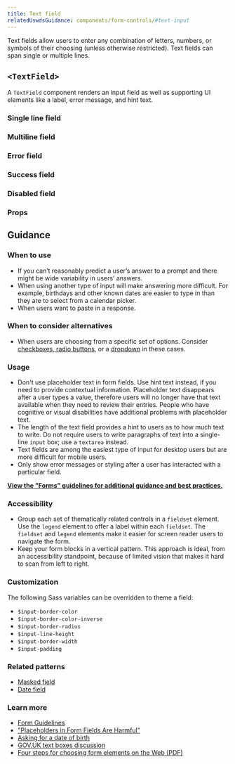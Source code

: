 ```yaml
---
title: Text field
relatedUswdsGuidance: components/form-controls/#text-input
---
```



Text fields allow users to enter any combination of letters, numbers, or symbols of their choosing (unless otherwise restricted). Text fields can span single or multiple lines.

## `<TextField>`

A `TextField` component renders an input field as well as supporting UI elements like a label, error message, and hint text.

<ViewSourceLink sourceFilePath="components/TextField/TextField.tsx" />

### Single line field

<StorybookExample
  componentName="single text field"
  storyId="components-text-field--single-line-field"
/>

### Multiline field

<StorybookExample
  componentName="multi text field"
  storyId="components-text-field--multiline-field"
/>

### Error field

<StorybookExample componentName="error field" storyId="components-text-field--error-field" />

### Success field

<StorybookExample
  componentName="success text field"
  storyId="components-text-field--success-field"
/>

### Disabled field

<StorybookExample componentName="disabled field" storyId="components-text-field--disabled-field" />

### Props

<PropTable componentName="TextField" />

## Guidance

### When to use

- If you can’t reasonably predict a user’s answer to a prompt and there might be wide variability in users’ answers.
- When using another type of input will make answering more difficult. For example, birthdays and other known dates are easier to type in than they are to select from a calendar picker.
- When users want to paste in a response.

### When to consider alternatives

- When users are choosing from a specific set of options. Consider [checkboxes, radio buttons](/components/checkbox-and-radio), or a [dropdown](/components/dropdown) in these cases.

### Usage

- Don't use placeholder text in form fields. Use hint text instead, if you need to provide contextual information. Placeholder text disappears after a user types a value, therefore users will no longer have that text available when they need to review their entries. People who have cognitive or visual disabilities have additional problems with placeholder text.
- The length of the text field provides a hint to users as to how much text to write. Do not require users to write paragraphs of text into a single-line `input` box; use a `textarea` instead.
- Text fields are among the easiest type of input for desktop users but are more difficult for mobile users.
- Only show error messages or styling after a user has interacted with a particular field.

**[View the "Forms" guidelines for additional guidance and best practices.](/guidelines/forms/)**

### Accessibility

- Group each set of thematically related controls in a `fieldset` element. Use the `legend` element to offer a label within each `fieldset`. The `fieldset` and `legend` elements make it easier for screen reader users to navigate the form.
- Keep your form blocks in a vertical pattern. This approach is ideal, from an accessibility standpoint, because of limited vision that makes it hard to scan from left to right.

### Customization

The following Sass variables can be overridden to theme a field:

- `$input-border-color`
- `$input-border-color-inverse`
- `$input-border-radius`
- `$input-line-height`
- `$input-border-width`
- `$input-padding`

### Related patterns

- [Masked field](/components/masked-field/)
- [Date field](/components/date-field/)

### Learn more

- [Form Guidelines](/guidelines/forms/)
- ["Placeholders in Form Fields Are Harmful"](https://www.nngroup.com/articles/form-design-placeholders/)
- [Asking for a date of birth](https://designnotes.blog.gov.uk/2013/12/05/asking-for-a-date-of-birth/)
- [GOV.UK text boxes discussion](https://paper.dropbox.com/doc/Text-boxes-8NLlgz9tjR8OzTz2N9wE3)
- [Four steps for choosing form elements on the Web (PDF)](http://www.formsthatwork.com/files/Articles/dropdown.pdf)
